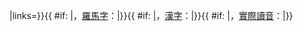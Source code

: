 <includeonly>{{langWithName|mnp|閩北語|{{ #if: {{{1|}}}|{{sans-serif|{{lang|mnp|{{{1|}}}}}}}|}}|links={{{links|}}}}}{{ #if: {{{lmc|}}} |，[[建寧府土腔羅馬字|羅馬字]]：<span title="建寧府土腔羅馬字表記">{{sans-serif|{{{lmc}}}}}</span>|}}{{ #if: {{{han|}}} |，[[漢字]]：<span title="閩北語漢字表記">{{lang|zh-hant|{{{han}}}}}</span>|}}{{ #if: {{{ipa|}}} |，[[國際音標|實際讀音]]：{{IPA|/{{{ipa}}}/}}|}}</includeonly><noinclude>{{Documentation}}</noinclude>